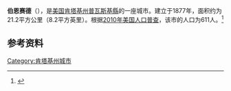 {{Infobox City 
|chinese_name = 伯恩赛德
|official_name = Burnside
|image_flag = 
|image_seal = 
|image_skyline = 
|image_map = KYMap-doton-Burnside.PNG
|map_caption =
|subdivision_type = [[國家|國家]]
|subdivision_name = {{USA}}
|leader_title = 
|leader_name = 
|subdivision_type1 = [[美國行政區劃|州]]
|subdivision_name1 = [[肯塔基州|肯塔基州]]
|subdivision_type2 = [[肯塔基州行政区划|县]]
|subdivision_name2 = Pulaski
|found_title            = 正式立市
|found_date             = 1877年
|area_total = 21.2
|area_land = 
|area_water = 
|population_as_of = 2010
|population_total = 611
|population_density = 
|timezone = 
|utc_offset = 
|timezone_DST = 
|utc_offset_DST = 
}}

'''伯恩赛德'''（{{lang-en|'''Burnside'''}}），是[[美国|美国]][[肯塔基州|肯塔基州]][[普瓦斯基縣|普瓦斯基縣]]的一座城市。建立于1877年，面积约为21.2平方公里（8.2平方英里）。根据[[2010年美国人口普查|2010年美国人口普查]]，该市的人口为611人。<ref name=census>{{cite web |url = http://www.census.gov/prod/www/abs/decennial/ |title = Census of Population and Housing |publisher = U.S. Census Bureau |accessdate = November 18, 2011 |archive-url = https://web.archive.org/web/20060208103743/http://www.census.gov/prod/www/abs/decennial/ |archive-date = 2006-02-08 |dead-url = yes }}</ref>

== 参考资料 ==
{{reflist}}

[[Category:肯塔基州城市|Category:肯塔基州城市]]


{{Kentucky-stub}}